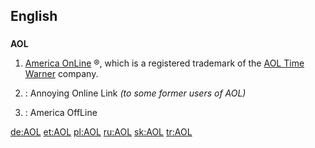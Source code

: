 ==English==

==={{initialism}}===
{{wikipedia}}
'''AOL'''

# [[w:America Online|America OnLine]] &reg;, which is a registered trademark of the [[w:AOL Time Warner|AOL Time Warner]] company.
# {{slang}}: Annoying Online Link ''(to some former users of AOL)''
# {{slang}}: America OffLine

[[de:AOL]]
[[et:AOL]]
[[pl:AOL]]
[[ru:AOL]]
[[sk:AOL]]
[[tr:AOL]]